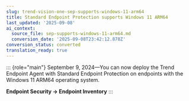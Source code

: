 ```yaml
---
slug: trend-vision-one-sep-supports-windows-11-arm64
title: Standard Endpoint Protection supports Windows 11 ARM64
last_updated: '2025-09-08'
ai_context:
  source_file: sep-supports-windows-11-arm64.md
  conversion_date: '2025-09-08T23:42:12.878Z'
conversion_status: converted
translation_ready: true
---
```


::: {role="main"}
September 9, 2024—You can now deploy the Trend Endpoint Agent with Standard Endpoint Protection on endpoints with the Windows 11 ARM64 operating system.

**Endpoint Security → Endpoint Inventory**
:::

